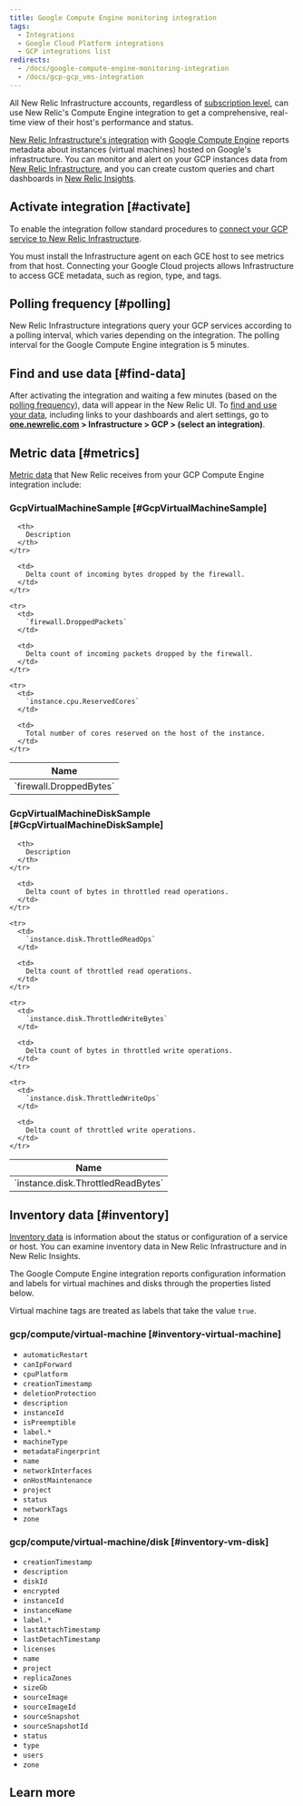 ```yaml
---
title: Google Compute Engine monitoring integration
tags:
  - Integrations
  - Google Cloud Platform integrations
  - GCP integrations list
redirects:
  - /docs/google-compute-engine-monitoring-integration
  - /docs/gcp-gcp_vms-integration
---
```


All New Relic Infrastructure accounts, regardless of [subscription level](https://newrelic.com/infrastructure/pricing), can use New Relic's Compute Engine integration to get a comprehensive, real-time view of their host's performance and status.

[New Relic Infrastructure's integration](/docs/infrastructure/integrations-getting-started/getting-started/introduction-infrastructure-integrations) with [Google Compute Engine](https://cloud.google.com/compute/) reports metadata about instances (virtual machines) hosted on Google's infrastructure. You can monitor and alert on your GCP instances data from [New Relic Infrastructure](/docs/infrastructure), and you can create custom queries and chart dashboards in [New Relic Insights](/docs/insights).

## Activate integration [#activate]

To enable the integration follow standard procedures to [connect your GCP service to New Relic Infrastructure](/docs/connect-google-cloud-platform-services-infrastructure).

<Callout variant="important">
  You must install the Infrastructure agent on each GCE host to see metrics from that host. Connecting your Google Cloud projects allows Infrastructure to access GCE metadata, such as region, type, and tags.
</Callout>

## Polling frequency [#polling]

New Relic Infrastructure integrations query your GCP services according to a polling interval, which varies depending on the integration. The polling interval for the Google Compute Engine integration is 5 minutes.

## Find and use data [#find-data]

After activating the integration and waiting a few minutes (based on the [polling frequency](#polling)), data will appear in the New Relic UI. To [find and use your data](/docs/infrastructure/integrations/find-use-infrastructure-integration-data), including links to your dashboards and alert settings, go to **[one.newrelic.com](https://one.newrelic.com) > Infrastructure > GCP > (select an integration)**.

## Metric data [#metrics]

[Metric data](/docs/infrastructure/integrations-getting-started/getting-started/introduction-infrastructure-integrations#data-types) that New Relic receives from your GCP Compute Engine integration include:

### GcpVirtualMachineSample [#GcpVirtualMachineSample]

<table>
  <thead>
    <tr>
      <th style={{ width: "285px" }}>
        Name
      </th>

      <th>
        Description
      </th>
    </tr>
  </thead>

  <tbody>
    <tr>
      <td>
        `firewall.DroppedBytes`
      </td>

      <td>
        Delta count of incoming bytes dropped by the firewall.
      </td>
    </tr>

    <tr>
      <td>
        `firewall.DroppedPackets`
      </td>

      <td>
        Delta count of incoming packets dropped by the firewall.
      </td>
    </tr>

    <tr>
      <td>
        `instance.cpu.ReservedCores`
      </td>

      <td>
        Total number of cores reserved on the host of the instance.
      </td>
    </tr>
  </tbody>
</table>

### GcpVirtualMachineDiskSample [#GcpVirtualMachineDiskSample]

<table>
  <thead>
    <tr>
      <th style={{ width: "285px" }}>
        Name
      </th>

      <th>
        Description
      </th>
    </tr>
  </thead>

  <tbody>
    <tr>
      <td>
        `instance.disk.ThrottledReadBytes`
      </td>

      <td>
        Delta count of bytes in throttled read operations.
      </td>
    </tr>

    <tr>
      <td>
        `instance.disk.ThrottledReadOps`
      </td>

      <td>
        Delta count of throttled read operations.
      </td>
    </tr>

    <tr>
      <td>
        `instance.disk.ThrottledWriteBytes`
      </td>

      <td>
        Delta count of bytes in throttled write operations.
      </td>
    </tr>

    <tr>
      <td>
        `instance.disk.ThrottledWriteOps`
      </td>

      <td>
        Delta count of throttled write operations.
      </td>
    </tr>
  </tbody>
</table>

## Inventory data [#inventory]

[Inventory data](/docs/integrations/new-relic-integrations/getting-started/understand-use-data-infrastructure-integrations#overview) is information about the status or configuration of a service or host. You can examine inventory data in New Relic Infrastructure and in New Relic Insights.

The Google Compute Engine integration reports configuration information and labels for virtual machines and disks through the properties listed below.

Virtual machine tags are treated as labels that take the value `true`.

### gcp/compute/virtual-machine [#inventory-virtual-machine]

* `automaticRestart`
* `canIpForward`
* `cpuPlatform`
* `creationTimestamp`
* `deletionProtection`
* `description`
* `instanceId`
* `isPreemptible`
* `label.*`
* `machineType`
* `metadataFingerprint`
* `name`
* `networkInterfaces`
* `onHostMaintenance`
* `project`
* `status`
* `networkTags`
* `zone`

### gcp/compute/virtual-machine/disk [#inventory-vm-disk]

* `creationTimestamp`
* `description`
* `diskId`
* `encrypted`
* `instanceId`
* `instanceName`
* `label.*`
* `lastAttachTimestamp`
* `lastDetachTimestamp`
* `licenses`
* `name`
* `project`
* `replicaZones`
* `sizeGb`
* `sourceImage`
* `sourceImageId`
* `sourceSnapshot`
* `sourceSnapshotId`
* `status`
* `type`
* `users`
* `zone`

## Learn more
